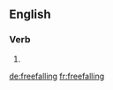 ==English==

===Verb===
{{head|en|present participle}}

# {{present participle of|freefall|lang=en}}

[[de:freefalling]]
[[fr:freefalling]]